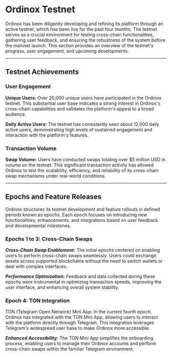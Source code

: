 # Ordinox Testnet

Ordinox has been diligently developing and refining its platform through an active testnet, which has been live for the past four months. The testnet serves as a crucial environment for testing cross-chain functionalities, gathering user feedback, and ensuring the robustness of the system before the mainnet launch. This section provides an overview of the testnet's progress, user engagement, and upcoming developments.

---

## Testnet Achievements

### User Engagement
**Unique Users:** Over 20,000 unique users have participated in the Ordinox testnet. This substantial user base indicates a strong interest in Ordinox's cross-chain capabilities and validates the platform's appeal to a broad audience.

**Daily Active Users:** The testnet has consistently seen about 12,000 daily active users, demonstrating high levels of sustained engagement and interaction with the platform's features.

### Transaction Volume
**Swap Volume:** Users have conducted swaps totaling over $5 million USD in volume on the testnet. This significant transaction activity has allowed Ordinox to test the scalability, efficiency, and reliability of its cross-chain swap mechanisms under real-world conditions.

---

## Epochs and Feature Releases
Ordinox structures its testnet development and feature rollouts in defined periods known as epochs. Each epoch focuses on introducing new functionalities, enhancements, and integrations based on user feedback and developmental milestones.

### Epochs 1 to 3: Cross-Chain Swaps
***Cross-Chain Swap Enablement:*** The initial epochs centered on enabling users to perform cross-chain swaps seamlessly. Users could exchange assets across supported blockchains without the need to switch wallets or deal with complex interfaces.

***Performance Optimization:*** Feedback and data collected during these epochs were instrumental in optimizing transaction speeds, improving the user interface, and enhancing overall system stability.

### Epoch 4: TON Integration
TON (Telegram Open Network) Mini App: In the current fourth epoch, Ordinox has integrated with the TON Mini App, allowing users to interact with the platform directly through Telegram. This integration leverages Telegram's widespread user base to make Ordinox more accessible.

***Enhanced Accessibility:*** The TON Mini App simplifies the onboarding process, enabling users to manage their Ordinox accounts and perform cross-chain swaps within the familiar Telegram environment.
